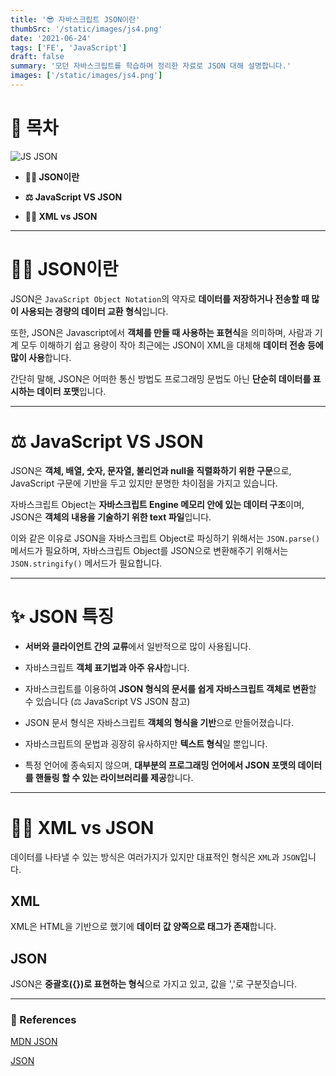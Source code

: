 ```yaml
---
title: '😎 자바스크립트 JSON이란'
thumbSrc: '/static/images/js4.png'
date: '2021-06-24'
tags: ['FE', 'JavaScript']
draft: false
summary: '모던 자바스크립트를 학습하며 정리한 자료로 JSON 대해 설명합니다.'
images: ['/static/images/js4.png']
---
```


# 📌 목차

![JS JSON](/static/images/js4.png)

- **💁🏻 JSON이란**

- **⚖️ JavaScript VS JSON**

- **🤷🏻 XML vs JSON**

---

# 💁🏻 JSON이란

JSON은 `JavaScript Object Notation`의 약자로 **데이터를 저장하거나 전송할 때 많이 사용되는 경량의 데이터 교환 형식**입니다.

또한, JSON은 Javascript에서 **객체를 만들 때 사용하는 표현식**을 의미하며, 사람과 기계 모두 이해하기 쉽고 용량이 작아 최근에는 JSON이 XML을 대체해 **데이터 전송 등에 많이 사용**합니다.

간단히 말해, JSON은 어떠한 통신 방법도 프로그래밍 문법도 아닌 **단순히 데이터를 표시하는 데이터 포맷**입니다.

---

# ⚖️ JavaScript VS JSON

JSON은 **객체, 배열, 숫자, 문자열, 불리언과 null을 직렬화하기 위한 구문**으로, JavaScript 구문에 기반을 두고 있지만 분명한 차이점을 가지고 있습니다.

자바스크립트 Object는 **자바스크립트 Engine 메모리 안에 있는 데이터 구조**이며, JSON은 **객체의 내용을 기술하기 위한 text 파일**입니다.

이와 같은 이유로 JSON을 자바스크립트 Object로 파싱하기 위해서는 `JSON.parse()` 메서드가 필요하며, 자바스크립트 Object를 JSON으로 변환해주기 위해서는 `JSON.stringify()` 메서드가 필요합니다.

---

# ✨ JSON 특징

- **서버와 클라이언트 간의 교류**에서 일반적으로 많이 사용됩니다.

- 자바스크립트 **객체 표기법과 아주 유사**합니다.

- 자바스크립트를 이용하여 **JSON 형식의 문서를 쉽게 자바스크립트 객체로 변환**할 수 있습니다 (⚖️ JavaScript VS JSON 참고)

- JSON 문서 형식은 자바스크립트 **객체의 형식을 기반**으로 만들어졌습니다.

- 자바스크립트의 문법과 굉장히 유사하지만 **텍스트 형식**일 뿐입니다.

- 특정 언어에 종속되지 않으며, **대부분의 프로그래밍 언어에서 JSON 포맷의 데이터를 핸들링 할 수 있는 라이브러리를 제공**합니다.

---

# 🤷🏻 XML vs JSON

데이터를 나타낼 수 있는 방식은 여러가지가 있지만 대표적인 형식은 `XML`과 `JSON`입니다.

## XML

XML은 HTML을 기반으로 했기에 **데이터 값 양쪽으로 태그가 존재**합니다.

## JSON

JSON은 **중괄호({})로 표현하는 형식**으로 가지고 있고, 값을 ','로 구분짓습니다.

---

### 🔗 References

[MDN JSON](https://developer.mozilla.org/ko/docs/Web/JavaScript/Reference/Global_Objects/JSON)

[JSON](https://wikidocs.net/22330)
